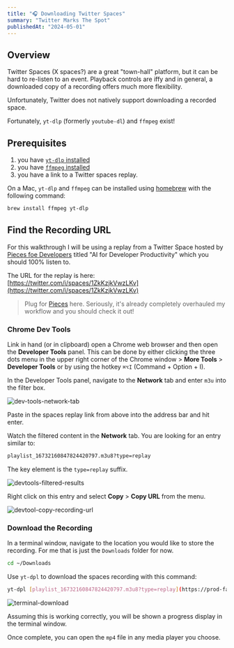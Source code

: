 ```yaml
---
title: "🎧 Downloading Twitter Spaces"
summary: "Twitter Marks The Spot"
publishedAt: "2024-05-01"
---
```


## Overview

Twitter Spaces (X spaces?) are a great "town-hall" platform, but it can be hard to re-listen to an
event. Playback controls are iffy and in general, a downloaded copy of a recording offers much more
flexibility.

Unfortunately, Twitter does not natively support downloading a recorded space.

Fortunately, `yt-dlp` (formerly `youtube-dl`) and `ffmpeg` exist!

## Prerequisites

1. you have [`yt-dlp` installed](https://formulae.brew.sh/formula/yt-dlp)
2. you have [`ffmpeg` installed](https://formulae.brew.sh/formula/ffmpeg)
3. you have a link to a Twitter spaces replay.

On a Mac, `yt-dlp` and `ffmpeg` can be installed using [homebrew](https://brew.sh/) with the
following command:

```bash
brew install ffmpeg yt-dlp
```

## Find the Recording URL

For this walkthrough I will be using a replay from a Twitter Space hosted by
[Pieces foe Developers](https://twitter.com/getpieces) titled "AI for Developer Productivity" which
you should 100% listen to.

The URL for the replay is here:
[https://twitter.com/i/spaces/1ZkKzjkVwzLKv](https://twitter.com/i/spaces/1ZkKzjkVwzLKv)

> Plug for [Pieces](https://pieces.app/) here. Seriously, it's already completely overhauled my
> workflow and you should check it out!

### Chrome Dev Tools

Link in hand (or in clipboard) open a Chrome web browser and then open the **Developer Tools**
panel. This can be done by either clicking the three dots menu in the upper right corner of the
Chrome window > **More Tools** > **Developer Tools** or by using the hotkey `⌘⌥I` (Command +
Option + I).

In the Developer Tools panel, navigate to the **Network** tab and enter `m3u` into the filter box.

![dev-tools-network-tab](https://raw.githubusercontent.com/samgutentag/img-host/main/download-spaces/devtools-network-tab.png)

Paste in the spaces replay link from above into the address bar and hit enter.

Watch the filtered content in the **Network** tab. You are looking for an entry similar to:

```bash
playlist_16732160847824420797.m3u8?type=replay
```

The key element is the `type=replay` suffix.

![devtools-filtered-results](https://raw.githubusercontent.com/samgutentag/img-host/main/download-spaces/devtools-filtered-results.png)

Right click on this entry and select **Copy** > **Copy URL** from the menu.

![devtool-copy-recording-url](https://raw.githubusercontent.com/samgutentag/img-host/7aa6031544e7eb2d01ac3901c5cb49fd495ee7a8/download-spaces/devtool-copy-recording-url.png)

### Download the Recording

In a terminal window, navigate to the location you would like to store the recording. For me that is
just the `Downloads` folder for now.

```bash
cd ~/Downloads
```

Use `yt-dpl` to download the spaces recording with this command:

```bash
yt-dpl [playlist_16732160847824420797.m3u8?type=replay](https://prod-fastly-us-east-1.video.pscp.tv/Transcoding/v1/hls/cxIaV_kOVKtVFbsr-rugYE7nlh8BEqogOW-AsQwgF4n5q7I9ve0B_DrmtotFaAEpYpmMJ7A3G8BTdBnNukeHJQ/non_transcode/us-east-1/periscope-replay-direct-prod-us-east-1-public/audio-space/playlist_16732160847824420797.m3u8\?type\=replay)
```

![terminal-download](https://raw.githubusercontent.com/samgutentag/img-host/main/download-spaces/terminal-download.png)

Assuming this is working correctly, you will be shown a progress display in the terminal window.

Once complete, you can open the `mp4` file in any media player you choose.
